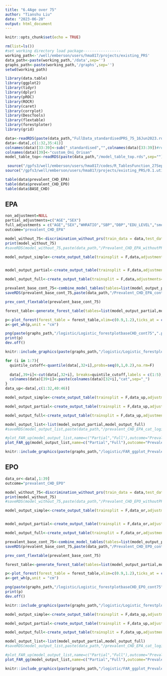 ```yaml
---
title: "6.4Age over 75"
author: "Tianshu Liu"
date: "2023-06-20"
output: html_document
---
```


```r
knitr::opts_chunk$set(echo = TRUE)
```

```r
rm(list=ls())
#set working directory load package-----------------
working_path<-'/well/emberson/users/hma817/projects/existing_PRS'
data_path<-paste(working_path,'/data',sep='')
graphs_path<-paste(working_path,'/graphs',sep='')
setwd(working_path)

library(data.table)
library(ggplot2)
library(tidyr)
library(dplyr)
library(pROC)
library(ROCR)
library(caret)
library(corrplot)
library(DescTools)
library(flextable)
library(forestploter)
library(grid)

```

```r
data<-readRDS(paste(data_path,"FullData_standardisedPRS_75_16Jun2023.rds",sep="/"))
data<-data[,c(1:32,35:41)]
colnames(data)[33:39]<-sub("_standardised","",colnames(data)[33:39])#remove standardised after all PRS names to make column names shorter
colnames(data)[39]<-"custom_Oni_Orisan"
model_table_top<-readRDS(paste(data_path,"/model_table_top.rds",sep=""))

 source("/gpfs3/well/emberson/users/hma817/codes/R_TablesFunction_27Sep2022_TL.r")
source("/gpfs3/well/emberson/users/hma817/projects/existing_PRS/0.1.utils.R")
```

```r
table(data$prevalent_CHD_EPA)
table(data$prevalent_CHD_EPO)
table(data$BASE_CHD)
```

## EPA
```r
non_adjustment=NULL
partial_adjustments=c("AGE","SEX")
full_adjustments = c("AGE","SEX","WHRATIO","SBP","DBP","EDU_LEVEL","smokegp","diabetes_at_baseline")
outcome="prevalent_CHD_EPA"
```

```r
model_without_75<-discrimination_without_prs(train_data = data,test_data = data,outcome=outcome,partial_adjustments = partial_adjustments,full_adjustments = full_adjustments)
print(model_without_75)
#saveRDS(model_without_75,paste(data_path,"/Prevalent_CHD_EPA_withoutPRS75.rds",sep=""))
```

```r
model_output_simple<-create_output_table(trainsplit = F,data,adjustments=non_adjustment,outcome=outcome,namew="simple_75")


model_output_partial<-create_output_table(trainsplit = F,data,adjustments=partial_adjustments,outcome=outcome,namew="partial_75")

model_output_full<-create_output_table(trainsplit = F,data,adjustments=full_adjustments,outcome=outcome,namew="full_75")
```

```r
prevalent_base_cont_75<-combine_model_tables(tables=list(model_output_partial,model_output_full),name = c("Partially adjusted","Fully adjusted"),log_cox = "log")
saveRDS(prevalent_base_cont_75,paste(data_path,"/Prevalent_CHD_EPA_cont75_logistic_15Jun2023.rds",sep=""))
```


```r
prev_cont_flextable(prevalent_base_cont_75)
```

```r
forest_table<-generate_forest_table(tables=list(model_output_partial,model_output_full),model_name = c("Partially adjusted","Fully adjusted"),or_hr = "OR",show_pgsname = T)

p<-plot_forest(forest_table = forest_table,xlim=c(0.9,1.2),ticks_at = c(0.9,1,1.1,1.2),hr_or = "OR")
a<-get_wh(p,unit = "cm")

png(paste(graphs_path,"/logistic/Logistic_forestplotbaseCHD_cont75",".png",sep=""), res = 200, width = a[1], height = a[2], units = "cm")
print(p)
dev.off()
```

```r
knitr::include_graphics(paste(graphs_path,"/logistic/Logistic_forestplotbaseCHD_cont75",".png",sep=""))
```

```r
for (i in 1:7){
  quintile_cutoff<-quantile(data[,32+i],probs=seq(0,1,0.2),na.rm=F)
 
  data[,39+i]<-cut(data[,32+i], breaks=quintile_cutoff,labels = c(1:5),include.lowest=TRUE)
  colnames(data)[39+i]<-paste(colnames(data)[32+i],"cat",sep="_")
}
data_up<-data[,c(1:32,40:46)]
```


```r
model_output_simple<-create_output_table(trainsplit = F,data_up,adjustments=non_adjustment,outcome="prevalent_CHD_EPA",namew=NULL,type = "cat")

model_output_partial<-create_output_table(trainsplit = F,data_up,adjustments=partial_adjustments,outcome="prevalent_CHD_EPA",namew="partial",type = "cat")

model_output_full<-create_output_table(trainsplit = F,data_up,adjustments=full_adjustments,outcome="prevalent_CHD_EPA",namew="full",type = "cat")
```

```r
model_output_list<-list(model_output_partial,model_output_full)
#saveRDS(model_output_list,paste(data_path,"/prevalent_CHD_EPA_cat_logistic_06Jun2023.rds",sep=""))

#plot_FAR_up(model_output_list,name=c("Partial","Full"),outcome="Prevalent_CHD_EPA")
plot_FAR_gg(model_output_list,name=c("Partial","Full"),outcome="Prevalent_CHD_EPA75",data = data)
```

```r
knitr::include_graphics(paste(graphs_path,"/logistic/FAR_ggplot_Prevalent_CHD_EPA75_Partial",".png",sep=""))
```

## EPO
```r
data_or<-data[,1:39]
outcome="prevalent_CHD_EPO"
```

```r
model_without_75<-discrimination_without_prs(train_data = data,test_data = data_or,outcome=outcome,partial_adjustments = partial_adjustments,full_adjustments = full_adjustments)
print(model_without_75)
#saveRDS(model_without_75,paste(data_path,"/Prevalent_CHD_EPO_withoutPRS75.rds",sep=""))
```

```r
model_output_simple<-create_output_table(trainsplit = F,data_or,adjustments=non_adjustment,outcome=outcome,namew="simple_75")


model_output_partial<-create_output_table(trainsplit = F,data_or,adjustments=partial_adjustments,outcome=outcome,namew="partial_75")

model_output_full<-create_output_table(trainsplit = F,data_or,adjustments=full_adjustments,outcome=outcome,namew="full_75")
```

```r
prevalent_base_cont_75<-combine_model_tables(tables=list(model_output_partial,model_output_full),name = c("Partially adjusted","Fully adjusted"),log_cox = "log")
saveRDS(prevalent_base_cont_75,paste(data_path,"/Prevalent_CHD_EPO_cont75_logistic_15Jun2023.rds",sep=""))
```


```r
prev_cont_flextable(prevalent_base_cont_75)
```

```r
forest_table<-generate_forest_table(tables=list(model_output_partial,model_output_full),model_name = c("Partially adjusted","Fully adjusted"),or_hr = "OR",show_pgsname = T)

p<-plot_forest(forest_table = forest_table,xlim=c(0.9,1.2),ticks_at = c(0.9,1,1.1,1.2),hr_or = "OR")
a<-get_wh(p,unit = "cm")

png(paste(graphs_path,"/logistic/Logistic_forestplotbaseCHD_EPO_cont75",".png",sep=""), res = 200, width = a[1], height = a[2], units = "cm")
print(p)
dev.off()
```

```r
knitr::include_graphics(paste(graphs_path,"/logistic/Logistic_forestplotbaseCHD_EPO_cont75",".png",sep=""))
```

```r
model_output_simple<-create_output_table(trainsplit = F,data_up,adjustments=non_adjustment,outcome="prevalent_CHD_EPO",namew=NULL,type = "cat")

model_output_partial<-create_output_table(trainsplit = F,data_up,adjustments=partial_adjustments,outcome="prevalent_CHD_EPO",namew="partial",type = "cat")

model_output_full<-create_output_table(trainsplit = F,data_up,adjustments=full_adjustments,outcome="prevalent_CHD_EPO",namew="full",type = "cat")
```

```r
model_output_list<-list(model_output_partial,model_output_full)
#saveRDS(model_output_list,paste(data_path,"/prevalent_CHD_EPA_cat_logistic_06Jun2023.rds",sep=""))

#plot_FAR_up(model_output_list,name=c("Partial","Full"),outcome="Prevalent_CHD_EPA")
plot_FAR_gg(model_output_list,name=c("Partial","Full"),outcome="Prevalent_CHD_EPO75",data = data)
```

```r
knitr::include_graphics(paste(graphs_path,"/logistic/FAR_ggplot_Prevalent_CHD_EPO75_Partial",".png",sep=""))
```


